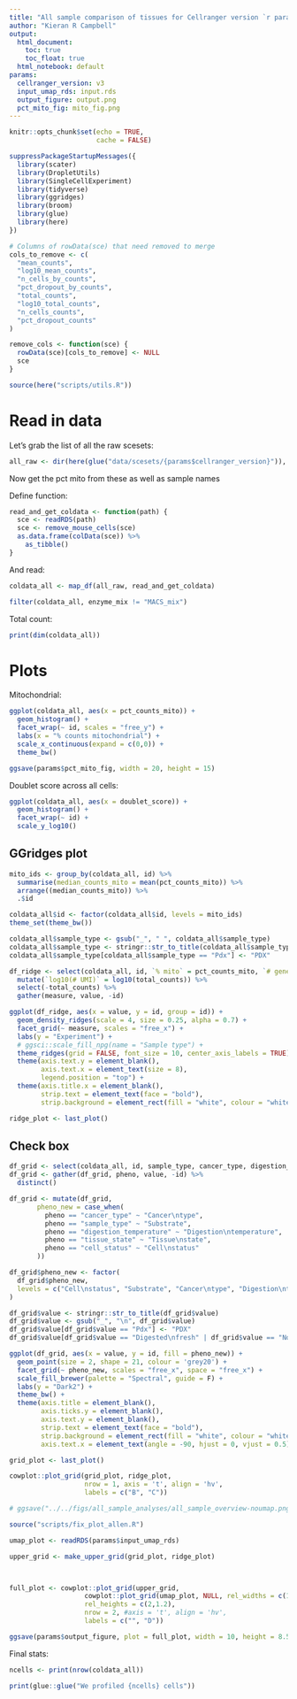 ```yaml
---
title: "All sample comparison of tissues for Cellranger version `r params$cellranger_version`"
author: "Kieran R Campbell"
output:
  html_document: 
    toc: true
    toc_float: true
  html_notebook: default
params:
  cellranger_version: v3
  input_umap_rds: input.rds
  output_figure: output.png
  pct_mito_fig: mito_fig.png
---
```


```r
knitr::opts_chunk$set(echo = TRUE,
                      cache = FALSE)

suppressPackageStartupMessages({
  library(scater)
  library(DropletUtils)
  library(SingleCellExperiment)
  library(tidyverse)
  library(ggridges)
  library(broom)
  library(glue)
  library(here)
})

# Columns of rowData(sce) that need removed to merge
cols_to_remove <- c(
  "mean_counts",
  "log10_mean_counts",
  "n_cells_by_counts",
  "pct_dropout_by_counts",
  "total_counts",
  "log10_total_counts",
  "n_cells_counts",
  "pct_dropout_counts"
)

remove_cols <- function(sce) {
  rowData(sce)[cols_to_remove] <- NULL
  sce
}

source(here("scripts/utils.R"))
```

# Read in data

Let's grab the list of all the raw scesets:

```r
all_raw <- dir(here(glue("data/scesets/{params$cellranger_version}")), pattern = "raw", full.names = TRUE)
```

Now get the pct mito from these as well as sample names


Define function:
```r
read_and_get_coldata <- function(path) {
  sce <- readRDS(path)
  sce <- remove_mouse_cells(sce)
  as.data.frame(colData(sce)) %>% 
    as_tibble()
}
```

And read:

```r
coldata_all <- map_df(all_raw, read_and_get_coldata)

filter(coldata_all, enzyme_mix != "MACS_mix")
```

Total count:

```r
print(dim(coldata_all))
```



# Plots

Mitochondrial:

```r
ggplot(coldata_all, aes(x = pct_counts_mito)) +
  geom_histogram() +
  facet_wrap(~ id, scales = "free_y") +
  labs(x = "% counts mitochondrial") +
  scale_x_continuous(expand = c(0,0)) +
  theme_bw()

ggsave(params$pct_mito_fig, width = 20, height = 15)
```

Doublet score across all cells:

```r
ggplot(coldata_all, aes(x = doublet_score)) +
  geom_histogram() +
  facet_wrap(~ id) +
  scale_y_log10()
```



## GGridges plot

```r
mito_ids <- group_by(coldata_all, id) %>% 
  summarise(median_counts_mito = mean(pct_counts_mito)) %>% 
  arrange((median_counts_mito)) %>% 
  .$id
```


```r
coldata_all$id <- factor(coldata_all$id, levels = mito_ids)
theme_set(theme_bw())

coldata_all$sample_type <- gsub("_", " ", coldata_all$sample_type)
coldata_all$sample_type <- stringr::str_to_title(coldata_all$sample_type)
coldata_all$sample_type[coldata_all$sample_type == "Pdx"] <- "PDX"

df_ridge <- select(coldata_all, id, `% mito` = pct_counts_mito, `# genes detected` = total_features_by_counts, total_counts) %>% 
  mutate(`log10(# UMI)` = log10(total_counts)) %>% 
  select(-total_counts) %>% 
  gather(measure, value, -id)

ggplot(df_ridge, aes(x = value, y = id, group = id)) +
  geom_density_ridges(scale = 4, size = 0.25, alpha = 0.7) +
  facet_grid(~ measure, scales = "free_x") +
  labs(y = "Experiment") +
  # ggsci::scale_fill_npg(name = "Sample type") +
  theme_ridges(grid = FALSE, font_size = 10, center_axis_labels = TRUE) +
  theme(axis.text.y = element_blank(),
        axis.text.x = element_text(size = 8),
        legend.position = "top") +
  theme(axis.title.x = element_blank(),
        strip.text = element_text(face = "bold"),
        strip.background = element_rect(fill = "white", colour = "white"))

ridge_plot <- last_plot()

```





## Check box

```r
df_grid <- select(coldata_all, id, sample_type, cancer_type, digestion_temperature, tissue_state, cell_status)
df_grid <- gather(df_grid, pheno, value, -id) %>% 
  distinct()

df_grid <- mutate(df_grid,
       pheno_new = case_when(
         pheno == "cancer_type" ~ "Cancer\ntype",
         pheno == "sample_type" ~ "Substrate",
         pheno == "digestion_temperature" ~ "Digestion\ntemperature",
         pheno == "tissue_state" ~ "Tissue\nstate",
         pheno == "cell_status" ~ "Cell\nstatus"
       ))

df_grid$pheno_new <- factor(
  df_grid$pheno_new,
  levels = c("Cell\nstatus", "Substrate", "Cancer\ntype", "Digestion\ntemperature", "Tissue\nstate" )
)

df_grid$value <- stringr::str_to_title(df_grid$value)
df_grid$value <- gsub("_", "\n", df_grid$value)
df_grid$value[df_grid$value == "Pdx"] <- "PDX"
df_grid$value[df_grid$value == "Digested\nfresh" | df_grid$value == "None"] <- "Fresh"

ggplot(df_grid, aes(x = value, y = id, fill = pheno_new)) +
  geom_point(size = 2, shape = 21, colour = 'grey20') +
  facet_grid(~ pheno_new, scales = "free_x", space = "free_x") +
  scale_fill_brewer(palette = "Spectral", guide = F) +
  labs(y = "Dark2") +
  theme_bw() +
  theme(axis.title = element_blank(),
        axis.ticks.y = element_blank(),
        axis.text.y = element_blank(),
        strip.text = element_text(face = "bold"),
        strip.background = element_rect(fill = "white", colour = "white"),
        axis.text.x = element_text(angle = -90, hjust = 0, vjust = 0.5))

grid_plot <- last_plot()
```

```r
cowplot::plot_grid(grid_plot, ridge_plot, 
                   nrow = 1, axis = 't', align = 'hv',
                   labels = c("B", "C"))

# ggsave("../../figs/all_sample_analyses/all_sample_overview-noumap.png", width = 10, height = 8)
```

```r
source("scripts/fix_plot_allen.R")

umap_plot <- readRDS(params$input_umap_rds)

upper_grid <- make_upper_grid(grid_plot, ridge_plot)



full_plot <- cowplot::plot_grid(upper_grid,
                   cowplot::plot_grid(umap_plot, NULL, rel_widths = c(1, 0.02)),
                   rel_heights = c(2,1.2),
                   nrow = 2, #axis = 't', align = 'hv',
                   labels = c("", "D"))

ggsave(params$output_figure, plot = full_plot, width = 10, height = 8.5)
```


Final stats:

```r
ncells <- print(nrow(coldata_all))

print(glue::glue("We profiled {ncells} cells"))
```


